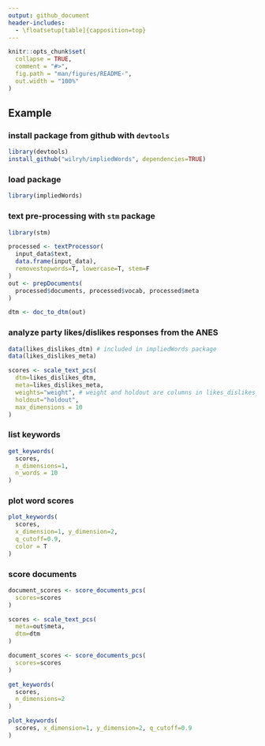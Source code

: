 ```yaml
---
output: github_document
header-includes: 
  - \floatsetup[table]{capposition=top}
---
```


```r
knitr::opts_chunk$set(
  collapse = TRUE,
  comment = "#>",
  fig.path = "man/figures/README-",
  out.width = "100%"
)
```

## Example

### install package from github with `devtools`

```r
library(devtools)
install_github("wilryh/impliedWords", dependencies=TRUE)
```

### load package

```r
library(impliedWords)
```

### text pre-processing with `stm` package

```r
library(stm)

processed <- textProcessor(
  input_data$text,
  data.frame(input_data),
  removestopwords=T, lowercase=T, stem=F
)
out <- prepDocuments(
  processed$documents, processed$vocab, processed$meta
)

dtm <- doc_to_dtm(out)
```


### analyze party likes/dislikes responses from the ANES

```r
data(likes_dislikes_dtm) # included in impliedWords package
data(likes_dislikes_meta)

scores <- scale_text_pcs(
  dtm=likes_dislikes_dtm,
  meta=likes_dislikes_meta,
  weights="weight", # weight and holdout are columns in likes_dislikes_meta
  holdout="holdout",
  max_dimensions = 10
)
```

### list keywords


```r
get_keywords(
  scores,
  n_dimensions=1,
  n_words = 10
)
```


### plot word scores

```r
plot_keywords(
  scores,
  x_dimension=1, y_dimension=2,
  q_cutoff=0.9,
  color = T
)
```

### score documents

```r
document_scores <- score_documents_pcs(
  scores=scores
)
```

```r
scores <- scale_text_pcs(
  meta=out$meta,
  dtm=dtm
)

document_scores <- score_documents_pcs(
  scores=scores
)

get_keywords(
  scores, 
  n_dimensions=2
)

plot_keywords(
  scores, x_dimension=1, y_dimension=2, q_cutoff=0.9
)
```
